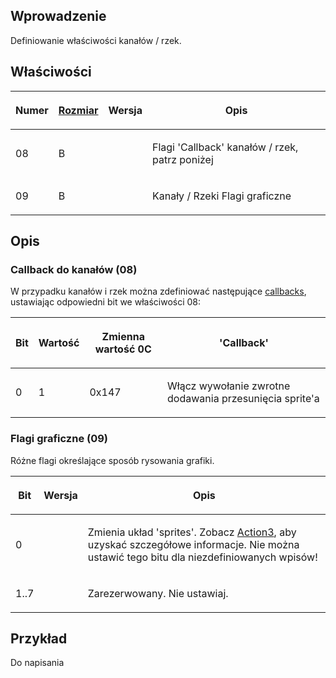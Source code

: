 {{pl/Development/NewGRF/inne strony|en=newgrf-specs.tt-wiki.net/wiki/Action0/Canals|pl=pl/Development/NewGRF/NFO Specs/Action0/Canals |sub=nfo}}
<!--{{-}}<br>--><!--{{ambox | text = w trakcie edycji.}}--><!-- -->
==<span id="Introduction" title="Introduction">Wprowadzenie</span>==

Definiowanie właściwości kanałów / rzek.


==<span id="Properties" title="Properties">Właściwości</span>==

{| 
|-
!Numer!![[pl/Development/NewGRF/NFO Specs/GRFActionsDetailed|Rozmiar]]!!Wersja!!Opis
|-
|08||B||{{pl/Development/NewGRF/ottdp|1.1|2.6|ottdrev=r20353|ttdprev=r1560}}||Flagi <span title='wywołań zwrotnych'>'Callback'</span> kanałów / rzek, patrz poniżej
|-
|09||B||{{pl/Development/NewGRF/ottdp|1.1|2.6|ottdrev=r20352|ttdprev=r1573}}||Kanały / Rzeki Flagi graficzne
|}

==<span id="Description" title="Description">Opis</span>==

===<span id="Canals_callback_(08)"></span><span title="Canals callback (08)" id="Canals_callback_.2808.29">Callback do kanałów (08)</span>===

W przypadku kanałów i rzek można zdefiniować następujące [[pl/Development/NewGRF/NFO Specs/Callback/Main Page|callbacks]], ustawiając odpowiedni bit we właściwości 08:

{| 
|- 
!Bit!!Wartość!!Zmienna wartość 0C!!'Callback'
|- 
|valign=middle|0||valign=middle|1||valign=middle|0x147||valign=middle|Włącz wywołanie zwrotne dodawania przesunięcia sprite'a<!--<ref>-->{{pl/Development/NewGRF/NFO Specs/refs|text=Prośba odnotowania, że nie wszystkie identyfikatory <small>''(ids)''</small> funkcji obsługują to wywołanie zwrotne|1}}<!--</ref>-->
|}

<!--<references />-->{{pl/Development/NewGRF/NFO Specs/przypisy|101}}{{pl/Development/NewGRF/NFO Specs/refs|text=Prośba odnotowania, że nie wszystkie identyfikatory funkcji obsługują to wywołanie zwrotne|przypis}}

===<span id="Graphic_flags_(09)"></span><span title="Graphic flags (09)" id="Graphic_flags_.2809.29">Flagi graficzne (09)</span>===

Różne flagi określające sposób rysowania grafiki.

{| 
|-
!Bit!!Wersja!!Opis
|-
|0||{{pl/Development/NewGRF/ottdp|1.1|2.6|ottdrev=r20352|ttdprev=r1573}}|| Zmienia układ 'sprites'. Zobacz [[pl/Development/NewGRF/NFO Specs/Action3/Canals#id|Action3]], aby uzyskać szczegółowe informacje. Nie można ustawić tego bitu dla niezdefiniowanych wpisów!
|-
|1..7|| || Zarezerwowany. Nie ustawiaj.
|}

==<span id="Example" title="Example">Przykład</span>==

Do napisania